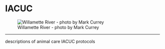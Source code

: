 # IACUC

![Willamette River - photo by Mark Currey](images/willamette_header.jpg)

-----------------

descriptions of animal care IACUC protocols

